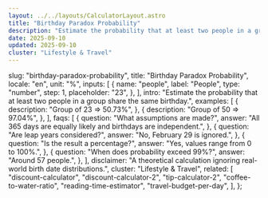 ```yaml
---
layout: ../../layouts/CalculatorLayout.astro
title: "Birthday Paradox Probability"
description: "Estimate the probability that at least two people in a group share the same birthday."
date: 2025-09-10
updated: 2025-09-10
cluster: "Lifestyle & Travel"
---
```



  slug: "birthday-paradox-probability",
  title: "Birthday Paradox Probability",
  locale: "en",
  unit: "%",
  inputs: [
    {
      name: "people",
      label: "People",
      type: "number",
      step: 1,
      placeholder: "23",
    },
  ],
  intro:
    "Estimate the probability that at least two people in a group share the same birthday.",
  examples: [
    {
      description: "Group of 23 ⇒ 50.73%",
    },
    {
      description: "Group of 50 ⇒ 97.04%",
    },
  ],
  faqs: [
    {
      question: "What assumptions are made?",
      answer: "All 365 days are equally likely and birthdays are independent.",
    },
    {
      question: "Are leap years considered?",
      answer: "No, February 29 is ignored.",
    },
    {
      question: "Is the result a percentage?",
      answer: "Yes, values range from 0 to 100%.",
    },
    {
      question: "When does probability exceed 99%?",
      answer: "Around 57 people.",
    },
  ],
  disclaimer:
    "A theoretical calculation ignoring real-world birth date distributions.",
  cluster: "Lifestyle & Travel",
  related: [
    "discount-calculator",
    "discount-calculator-2",
    "tip-calculator-2",
    "coffee-to-water-ratio",
    "reading-time-estimator",
    "travel-budget-per-day",
  ],
};

<Calculator schema={schema} />
